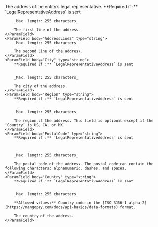 <ParamField body="LegalRepresentativeAddress" type="object">
  The address of the entity’s legal representative.


  <Expandable title="properties" defaultOpen="true">
    <ParamField body="AddressLine1" type="string">
     **Required if :** `LegalRepresentativeAddress` is sent


        _Max. length: 255 characters_

        The first line of the address.
    </ParamField>
    <ParamField body="AddressLine2" type="string">
        _Max. length: 255 characters_

        The second line of the address.
    </ParamField>
    <ParamField body="City" type="string">     
        **Required if :** `LegalRepresentativeAddress` is sent


        _Max. length: 255 characters_

        The city of the address.
    </ParamField>
    <ParamField body="Region" type="string">
        **Required if :** `LegalRepresentativeAddress` is sent


        _Max. length: 255 characters_

        The region of the address. This field is optional except if the `Country` is US, CA, or MX.
    </ParamField>
    <ParamField body="PostalCode" type="string">
        **Required if :** `LegalRepresentativeAddress` is sent



        _Max. length: 255 characters_

        The postal code of the address. The postal code can contain the following characters: alphanumeric, dashes, and spaces.
    </ParamField>
    <ParamField body="Country" type="string">
        **Required if :** `LegalRepresentativeAddress` is sent

        
        _Max. length: 255 characters_

        **Allowed values:** Country code in the [ISO 3166-1 alpha-2](https://mangopay.com/docs/api-basics/data-formats) format.

        The country of the address.
    </ParamField>  
  </Expandable>
</ParamField>